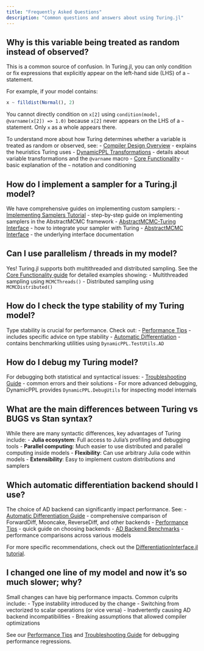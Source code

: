 ```yaml
---
title: "Frequently Asked Questions"
description: "Common questions and answers about using Turing.jl"
---
```


## Why is this variable being treated as random instead of observed?

This is a common source of confusion. In Turing.jl, you can only condition or fix expressions that explicitly appear on the left-hand side (LHS) of a `~` statement. 

For example, if your model contains:
```julia
x ~ filldist(Normal(), 2)
```

You cannot directly condition on `x[2]` using `condition(model, @varname(x[2]) => 1.0)` because `x[2]` never appears on the LHS of a `~` statement. Only `x` as a whole appears there.

To understand more about how Turing determines whether a variable is treated as random or observed, see:
- [Compiler Design Overview](../developers/compiler/design-overview/) - explains the heuristics Turing uses
- [DynamicPPL Transformations](../developers/transforms/dynamicppl/) - details about variable transformations and the `@varname` macro
- [Core Functionality](../core-functionality/) - basic explanation of the `~` notation and conditioning

## How do I implement a sampler for a Turing.jl model?

We have comprehensive guides on implementing custom samplers:
- [Implementing Samplers Tutorial](../developers/inference/implementing-samplers/) - step-by-step guide on implementing samplers in the AbstractMCMC framework
- [AbstractMCMC-Turing Interface](../developers/inference/abstractmcmc-turing/) - how to integrate your sampler with Turing
- [AbstractMCMC Interface](../developers/inference/abstractmcmc-interface/) - the underlying interface documentation

## Can I use parallelism / threads in my model?

Yes! Turing.jl supports both multithreaded and distributed sampling. See the [Core Functionality guide](../core-functionality/#sampling-multiple-chains) for detailed examples showing:
- Multithreaded sampling using `MCMCThreads()`
- Distributed sampling using `MCMCDistributed()`

## How do I check the type stability of my Turing model?

Type stability is crucial for performance. Check out:
- [Performance Tips](../usage/performance-tips/) - includes specific advice on type stability
- [Automatic Differentiation](../usage/automatic-differentiation/) - contains benchmarking utilities using `DynamicPPL.TestUtils.AD`

## How do I debug my Turing model?

For debugging both statistical and syntactical issues:
- [Troubleshooting Guide](../usage/troubleshooting/) - common errors and their solutions
- For more advanced debugging, DynamicPPL provides `DynamicPPL.DebugUtils` for inspecting model internals

## What are the main differences between Turing vs BUGS vs Stan syntax?

While there are many syntactic differences, key advantages of Turing include:
- **Julia ecosystem**: Full access to Julia's profiling and debugging tools
- **Parallel computing**: Much easier to use distributed and parallel computing inside models
- **Flexibility**: Can use arbitrary Julia code within models
- **Extensibility**: Easy to implement custom distributions and samplers

## Which automatic differentiation backend should I use?

The choice of AD backend can significantly impact performance. See:
- [Automatic Differentiation Guide](../usage/automatic-differentiation/) - comprehensive comparison of ForwardDiff, Mooncake, ReverseDiff, and other backends
- [Performance Tips](../usage/performance-tips/#choose-your-ad-backend) - quick guide on choosing backends
- [AD Backend Benchmarks](https://turinglang.org/ADTests/) - performance comparisons across various models

For more specific recommendations, check out the [DifferentiationInterface.jl tutorial](https://juliadiff.org/DifferentiationInterface.jl/DifferentiationInterfaceTest/stable/tutorial/).

## I changed one line of my model and now it's so much slower; why?

Small changes can have big performance impacts. Common culprits include:
- Type instability introduced by the change
- Switching from vectorized to scalar operations (or vice versa)
- Inadvertently causing AD backend incompatibilities
- Breaking assumptions that allowed compiler optimizations

See our [Performance Tips](../usage/performance-tips/) and [Troubleshooting Guide](../usage/troubleshooting/) for debugging performance regressions.